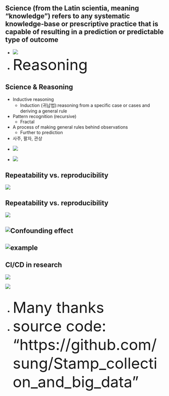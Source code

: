 ## Science (from the Latin scientia, meaning "knowledge") refers to any systematic knowledge-base or prescriptive practice that is capable of resulting in a prediction or predictable type of outcome
* ![](Images/cause_and_effect.jpg)
* <font size=200%>Reasoning</font>

## Science & Reasoning
- Inductive reasoning
    - Induction (귀납법):reasoning from a specific case or cases and deriving a general rule 
- Pattern recognition (recursive)
    - Fractal
- A process of making general rules behind observations
    - Further to prediction
- 사주, 팔자, 관상

<div class="container">
<div class="col">
- ![](Images/reasoning1.jpg)
</div>
<div class="col">
- ![](Images/reasoning2.jpg)
</div>
</div>

## Repeatability vs. reproducibility
![](https://i.ytimg.com/vi/tRDW5_XYu-0/maxresdefault.jpg)

## Repeatability vs. reproducibility
![](https://cdn.technologynetworks.com/tn/images/thumbs/jpeg/640_360/repeatability-vs-reproducibility-317157.jpg)

## ![Confounding effect](https://www.biorxiv.org/content/biorxiv/early/2015/12/27/025528/F1.large.jpg?width=800&height=600&carousel=1)

## ![example](https://www.biorxiv.org/content/biorxiv/early/2015/12/27/025528/F3.large.jpg?width=800&height=600&carousel=1)

## {data-background=Images/fair.jpg}

## {data-background=https://i.ytimg.com/vi/jFekfemq7qU/maxresdefault.jpg}

## CI/CD in research
<div class="container">
<div class="col">
![](https://iiif.elifesciences.org/journal-cms/labs-post-content%2F2017-10%2Fimage2.png/full/617,/0/default.jpg )
</div>
<div class="col">
![](https://nbis-reproducible-research.readthedocs.io/en/latest/images/tutorials_overview.svg)
</div>
</div>

## {data-background=Images/recommended_reads.jpg}

## {data-background=https://sung.github.io/images/TRUTH.gif}
- <font size=300%>Many thanks</font>
- <font size=300%>source code: "https://github.com/sung/Stamp_collection_and_big_data"</font>
